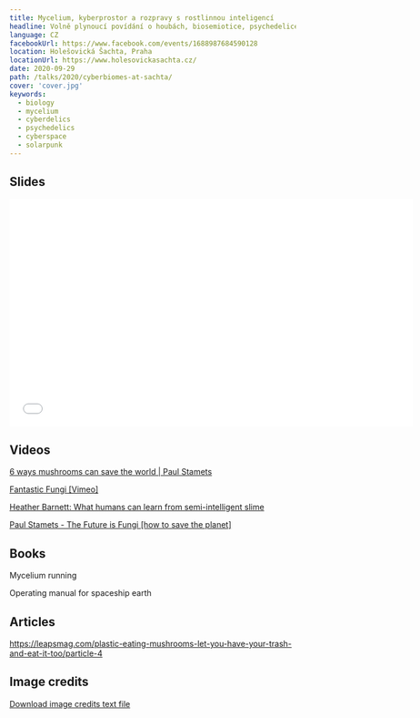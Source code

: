```yaml
---
title: Mycelium, kyberprostor a rozpravy s rostlinnou inteligencí
headline: Volně plynoucí povídání o houbách, biosemiotice, psychedelice, kybernetice, technologiích, kosmu a všem mezi tím 🍄🍄🍄
language: CZ
facebookUrl: https://www.facebook.com/events/1688987684590128
location: Holešovická Šachta, Praha
locationUrl: https://www.holesovickasachta.cz/
date: 2020-09-29
path: /talks/2020/cyberbiomes-at-sachta/
cover: 'cover.jpg'
keywords:
  - biology
  - mycelium
  - cyberdelics
  - psychedelics
  - cyberspace
  - solarpunk
---
```


## Slides

<iframe
  id="talk_frame_672183"
  src="//speakerdeck.com/player/746a2da43c4c48dbb76779ee3fd7f474"
  width="710"
  height="399"
  style="border:0; padding:0; margin:0; background:transparent;"
  frameborder="0"
  allowtransparency="true"
  allowfullscreen="allowfullscreen"
  mozallowfullscreen="true"
  webkitallowfullscreen="true"
></iframe>

## Videos

[6 ways mushrooms can save the world | Paul Stamets](https://www.youtube.com/watch?v=XI5frPV58tY)

[Fantastic Fungi [Vimeo]](https://vimeo.com/ondemand/fantasticfungi)

[Heather Barnett: What humans can learn from semi-intelligent slime](https://www.youtube.com/watch?v=2UxGrde1NDA)

[Paul Stamets - The Future is Fungi [how to save the planet]](https://www.youtube.com/watch?v=cwLviP7KaAc)

## Books

Mycelium running

Operating manual for spaceship earth

## Articles

https://leapsmag.com/plastic-eating-mushrooms-let-you-have-your-trash-and-eat-it-too/particle-4

## Image credits

[Download image credits text file](image-credits.txt)
